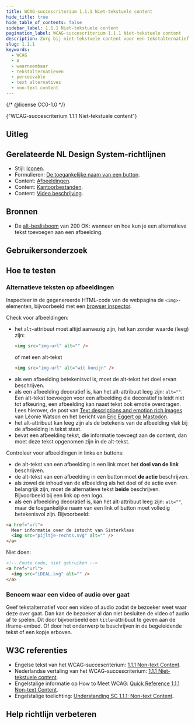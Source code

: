 ```yaml
---
title: WCAG-succescriterium 1.1.1 Niet-tekstuele content
hide_title: true
hide_table_of_contents: false
sidebar_label: 1.1.1 Niet-tekstuele content
pagination_label: WCAG-succescriterium 1.1.1 Niet-tekstuele content
description: Zorg bij niet-tekstuele content voor een tekstalternatief.
slug: 1.1.1
keywords:
  - WCAG
  - A
  - waarneembaar
  - tekstalternatieven
  - perceivable
  - text alternatives
  - non-text content
---
```


{/* @license CC0-1.0 */}


<WcagHeadingGroup level={1} conformanceLevel="Niveau A">
  {"WCAG-succescriterium 1.1.1 Niet-tekstuele content"}
</WcagHeadingGroup>

## Uitleg

<Summary />

## Gerelateerde NL Design System-richtlijnen

- Stijl: [Iconen](/richtlijnen/stijl/iconen).
- Formulieren: [De toegankelijke naam van een button](/richtlijnen/formulieren/buttons/toegankelijke-naam).
- Content: [Afbeeldingen](/richtlijnen/content/afbeeldingen/).
- Content: [Kantoorbestanden](/richtlijnen/content/kantoorbestanden).
- Content: [Video beschrijving](/richtlijnen/content/video/beschrijving).

## Bronnen

- De [alt-beslisboom](https://www.200ok.nl/tips/afbeeldingen/) van 200 OK: wanneer en hoe kun je een alternatieve tekst toevoegen aan een afbeelding.

## Gebruikersonderzoek

<CTAGebruikersonderzoek />

## Hoe te testen

### Alternatieve teksten op afbeeldingen

Inspecteer in de gegenereerde HTML-code van de webpagina de `<img>`-elementen, bijvoorbeeld met een [browser inspector](https://developer.mozilla.org/en-US/docs/Learn/Common_questions/Tools_and_setup/What_are_browser_developer_tools).

Check voor afbeeldingen:

- het `alt`-attribuut moet altijd aanwezig zijn, het kan zonder waarde (leeg) zijn:
  ```html
  <img src="img-url" alt="" />
  ```
  of met een alt-tekst
  ```html
  <img src="img-url" alt="wit konijn" />
  ```
- als een afbeelding betekenisvol is, moet de alt-tekst het doel ervan beschrijven.
- als een afbeelding decoratief is, kan het alt-attribuut leeg zijn: `alt=""`. Een alt-tekst toevoegen voor een afbeelding die decoratief is leidt niet tot afkeuring, een afbeelding kan naast tekst ook emotie overdragen. Lees hierover, de post van [Text descriptions and emotion rich images](https://tink.uk/text-descriptions-emotion-rich-images/) van Léonie Watson en het bericht van [Eric Eggert op Mastodon](https://yatil.social/@yatil/111974572979919177).
- het alt-attribuut kan leeg zijn als de betekenis van de afbeelding vlak bij de afbeelding in tekst staat.
- bevat een afbeelding tekst, die informatie toevoegt aan de content, dan moet deze tekst opgenomen zijn in de alt-tekst.

Controleer voor afbeeldingen in links en buttons:

- de alt-tekst van een afbeelding in een link moet het **doel van de link** beschrijven.
- de alt-tekst van een afbeelding in een button moet **de actie** beschrijven.
- als zowel de inhoud van de afbeelding als het doel of de actie even belangrijk zijn, moet de alternatieve tekst **beide** beschrijven. Bijvoorbeeld bij een link op een logo.
- als een afbeelding decoratief is, kan het alt-attribuut leeg zijn: `alt=""`, maar de toegankelijke naam van een link of button moet volledig betekenisvol zijn. Bijvoorbeeld:

```html
<a href="url">
  Meer informatie over de intocht van Sinterklaas
  <img src="pijltje-rechts.svg" alt="" />
</a>
```

Niet doen:

```html
<!-- Foute code, niet gebruiken -->
<a href="url">
  <img src="iDEAL.svg" alt="" />
</a>
```

### Benoem waar een video of audio over gaat

Geef tekstalternatief voor een video of audio zodat de bezoeker weet waar deze over gaat. Dan kan de bezoeker al dan niet besluiten de video of audio af te spelen. Dit door bijvoorbeeld een `title`-attribuut te geven aan de iframe-embed. Of door het onderwerp te beschrijven in de begeleidende tekst of een kopje erboven.

## W3C referenties

- Engelse tekst van het WCAG-succescriterium: [<span lang="en">1.1.1 Non-text Content</span>](https://www.w3.org/TR/WCAG22/#non-text-content).
- Nederlandse vertaling van het WCAG-succescriterium: [1.1.1 Niet-tekstuele content](https://www.w3.org/Translations/WCAG22-nl/#tekstalternatieven).
- Engelstalige informatie op <span lang="en">How to Meet WCAG</span>: [<span lang="en">Quick Reference 1.1.1 Non-text Content</span>](https://www.w3.org/WAI/WCAG22/quickref/#non-text-content).
- Engelstalige toelichting: [<span lang="en">Understanding SC 1.1.1: Non-text Content</span>](https://www.w3.org/WAI/WCAG22/Understanding/non-text-content.html).

<SpotlightSection>
  <Markdown omitH1 headinglevel={3}>
    <Disclaimer />
  </Markdown>
</SpotlightSection>

## Help richtlijn verbeteren

<Markdown omitH1 headinglevel={3}>
  <WCAGFooterInfo />
</Markdown>
